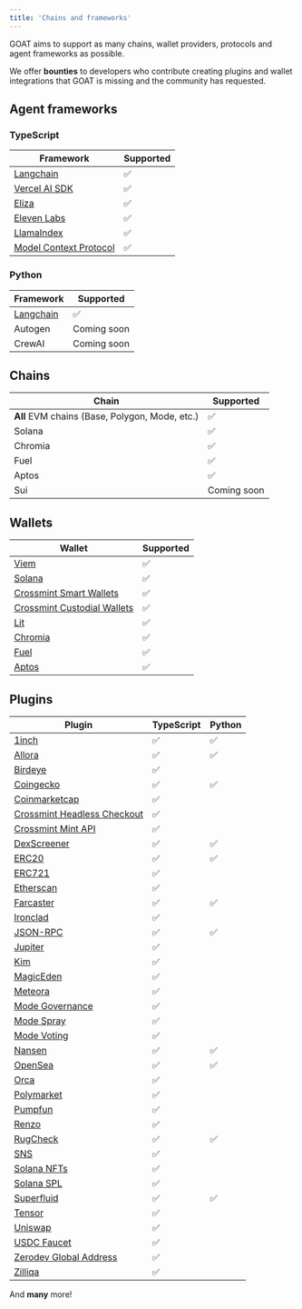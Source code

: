 ```yaml
---
title: 'Chains and frameworks'
---
```


GOAT aims to support as many chains, wallet providers, protocols and agent frameworks as possible.

We offer **bounties** to developers who contribute creating plugins and wallet integrations that GOAT is missing and the community has requested.

## Agent frameworks

### TypeScript
| Framework | Supported |
| -------- | ------------------------------------- |
| [Langchain](https://github.com/goat-sdk/goat/tree/main/typescript/packages/adapters/langchain) | ✅ |
| [Vercel AI SDK](https://github.com/goat-sdk/goat/tree/main/typescript/examples/vercel-ai) | ✅ |
| [Eliza](https://github.com/ai16z/eliza/tree/main/packages/plugin-goat) | ✅ |
| [Eleven Labs](https://github.com/goat-sdk/goat/tree/main/typescript/examples/eleven-labs/conversational-agent) | ✅ |
| [LlamaIndex](https://github.com/goat-sdk/goat/tree/main/typescript/packages/adapters/llamaindex) | ✅ |
| [Model Context Protocol](https://github.com/goat-sdk/goat/tree/main/typescript/packages/adapters/model-context-protocol) | ✅ |

### Python
| Framework | Supported |
| -------- | ------------------------------------- |
| [Langchain](https://github.com/goat-sdk/goat/tree/main/python/src/adapters/langchain) | ✅ |
| Autogen | Coming soon |
| CrewAI | Coming soon |

## Chains
| Chain | Supported | 
| -------- | ------------------------------------- |
| **All** EVM chains (Base, Polygon, Mode, etc.)      | ✅ |
| Solana   | ✅ |
| Chromia   | ✅ |
| Fuel   | ✅ |
| Aptos   | ✅ |
| Sui   | Coming soon |


## Wallets
| Wallet | Supported |
| -------- | ------------------------------------- |
| [Viem](https://github.com/goat-sdk/goat/tree/main/typescript/packages/wallets/viem) | ✅ |
| [Solana](https://github.com/goat-sdk/goat/tree/main/typescript/packages/wallets/solana) | ✅ |
| [Crossmint Smart Wallets](https://github.com/goat-sdk/goat/tree/main/typescript/packages/wallets/crossmint) | ✅ |
| [Crossmint Custodial Wallets](https://github.com/goat-sdk/goat/tree/main/typescript/packages/wallets/crossmint) | ✅ |
| [Lit](https://github.com/goat-sdk/goat/tree/main/typescript/packages/wallets/lit-protocol) | ✅ |
| [Chromia](https://github.com/goat-sdk/goat/tree/main/typescript/packages/wallets/chromia) | ✅ |
| [Fuel](https://github.com/goat-sdk/goat/tree/main/typescript/packages/wallets/fuel) | ✅ |
| [Aptos](https://github.com/goat-sdk/goat/tree/main/typescript/packages/wallets/aptos) | ✅ |

## Plugins
| Plugin | TypeScript | Python |
| -------- | ------------------------------------- | ------------------------------------- |
| [1inch](https://github.com/goat-sdk/goat/tree/main/typescript/packages/plugins/1inch) | ✅ | ✅ |
| [Allora](https://github.com/goat-sdk/goat/tree/main/typescript/packages/plugins/allora) | ✅ | ✅ |
| [Birdeye](https://github.com/goat-sdk/goat/tree/main/typescript/packages/plugins/birdeye) | ✅ | |
| [Coingecko](https://github.com/goat-sdk/goat/tree/main/typescript/packages/plugins/coingecko) | ✅ | ✅ |
| [Coinmarketcap](https://github.com/goat-sdk/goat/tree/main/typescript/packages/plugins/coinmarketcap) | ✅ | |
| [Crossmint Headless Checkout](https://github.com/goat-sdk/goat/tree/main/typescript/packages/plugins/crossmint-headless-checkout) | ✅ | |
| [Crossmint Mint API](https://github.com/goat-sdk/goat/tree/main/typescript/packages/wallets/crossmint) | ✅ | |
| [DexScreener](https://github.com/goat-sdk/goat/tree/main/typescript/packages/plugins/dexscreener) | ✅ | ✅ |
| [ERC20](https://github.com/goat-sdk/goat/tree/main/typescript/packages/plugins/erc20) | ✅ | ✅ |
| [ERC721](https://github.com/goat-sdk/goat/tree/main/typescript/packages/plugins/erc721) | ✅ | |
| [Etherscan](https://github.com/goat-sdk/goat/tree/main/typescript/packages/plugins/etherscan) | ✅ | |
| [Farcaster](https://github.com/goat-sdk/goat/tree/main/typescript/packages/plugins/farcaster) | ✅ | ✅ |
| [Ironclad](https://github.com/goat-sdk/goat/tree/main/typescript/packages/plugins/ironclad) | ✅ | |
| [JSON-RPC](https://github.com/goat-sdk/goat/tree/main/typescript/packages/plugins/jsonrpc) | ✅ | ✅ |
| [Jupiter](https://github.com/goat-sdk/goat/tree/main/typescript/packages/plugins/jupiter) | ✅ | |
| [Kim](https://github.com/goat-sdk/goat/tree/main/typescript/packages/plugins/kim) | ✅ | |
| [MagicEden](https://github.com/goat-sdk/goat/tree/main/typescript/packages/plugins/solana-magiceden) | ✅ | |
| [Meteora](https://github.com/goat-sdk/goat/tree/main/typescript/packages/plugins/meteora) | ✅ | |
| [Mode Governance](https://github.com/goat-sdk/goat/tree/main/typescript/packages/plugins/mode-governance) | ✅ | |
| [Mode Spray](https://github.com/goat-sdk/goat/tree/main/typescript/packages/plugins/modespray) | ✅ | |
| [Mode Voting](https://github.com/goat-sdk/goat/tree/main/typescript/packages/plugins/mode-voting) | ✅ | |
| [Nansen](https://github.com/goat-sdk/goat/tree/main/typescript/packages/plugins/nansen) | ✅ | ✅ |
| [OpenSea](https://github.com/goat-sdk/goat/tree/main/typescript/packages/plugins/opensea) | ✅ | ✅ |
| [Orca](https://github.com/goat-sdk/goat/tree/main/typescript/packages/plugins/orca) | ✅ | |
| [Polymarket](https://github.com/goat-sdk/goat/tree/main/typescript/packages/plugins/polymarket) | ✅ | |
| [Pumpfun](https://github.com/goat-sdk/goat/tree/main/typescript/packages/plugins/pumpfun) | ✅ | |
| [Renzo](https://github.com/goat-sdk/goat/tree/main/typescript/packages/plugins/renzo) | ✅ | |
| [RugCheck](https://github.com/goat-sdk/goat/tree/main/typescript/packages/plugins/rugcheck) | ✅ | ✅ |
| [SNS](https://github.com/goat-sdk/goat/tree/main/typescript/packages/plugins/sns) | ✅ | |
| [Solana NFTs](https://github.com/goat-sdk/goat/tree/main/typescript/packages/plugins/solana-nfts) | ✅ | |
| [Solana SPL](https://github.com/goat-sdk/goat/tree/main/typescript/packages/plugins/spl-token) | ✅ | |
| [Superfluid](https://github.com/goat-sdk/goat/tree/main/typescript/packages/plugins/superfluid) | ✅ | ✅ |
| [Tensor](https://github.com/goat-sdk/goat/tree/main/typescript/packages/plugins/tensor) | ✅ | |
| [Uniswap](https://github.com/goat-sdk/goat/tree/main/typescript/packages/plugins/uniswap) | ✅ | |
| [USDC Faucet](https://github.com/goat-sdk/goat/tree/main/typescript/packages/wallets/crossmint) | ✅ | |
| [Zerodev Global Address](https://github.com/goat-sdk/goat/tree/main/typescript/packages/plugins/zerodev-global-address) | ✅ | |
| [Zilliqa](https://github.com/goat-sdk/goat/tree/main/typescript/packages/plugins/zilliqa) | ✅ | |


And **many** more!
